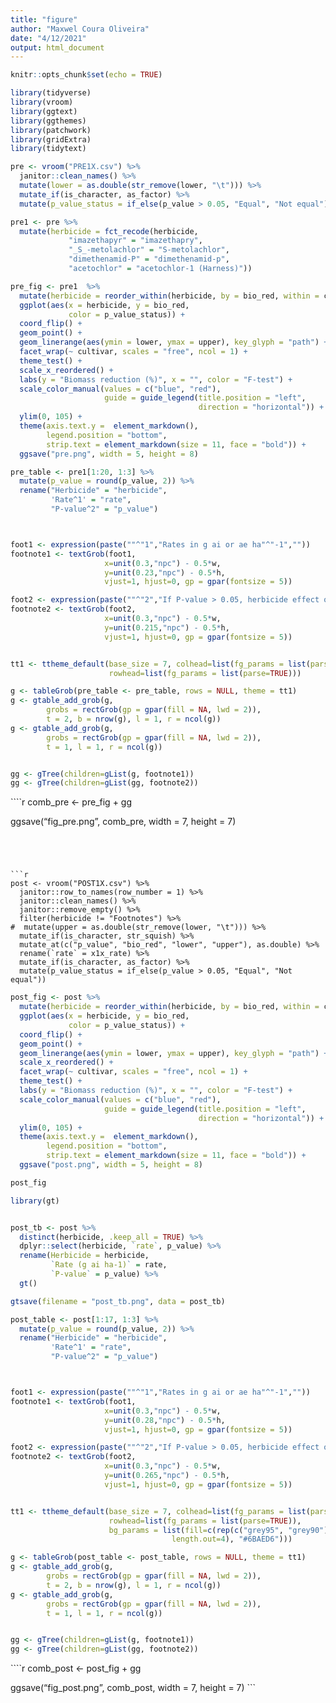 ```yaml
---
title: "figure"
author: "Maxwel Coura Oliveira"
date: "4/12/2021"
output: html_document
---
```


```r
knitr::opts_chunk$set(echo = TRUE)
```

```r
library(tidyverse)
library(vroom)
library(ggtext)
library(ggthemes)
library(patchwork)
library(gridExtra)
library(tidytext)
```

```r
pre <- vroom("PRE1X.csv") %>% 
  janitor::clean_names() %>% 
  mutate(lower = as.double(str_remove(lower, "\t"))) %>% 
  mutate_if(is_character, as_factor) %>% 
  mutate(p_value_status = if_else(p_value > 0.05, "Equal", "Not equal"))
```

```r
pre1 <- pre %>% 
  mutate(herbicide = fct_recode(herbicide,
             "imazethapyr" = "imazethapry",
             "_S_-metolachlor" = "S-metolachlor",
             "dimethenamid-P" = "dimethenamid-p",
             "acetochlor" = "acetochlor-1 (Harness)"))
```



```r
pre_fig <- pre1  %>% 
  mutate(herbicide = reorder_within(herbicide, by = bio_red, within = cultivar)) %>% 
  ggplot(aes(x = herbicide, y = bio_red, 
             color = p_value_status)) +
  coord_flip() +
  geom_point() +
  geom_linerange(aes(ymin = lower, ymax = upper), key_glyph = "path") +
  facet_wrap(~ cultivar, scales = "free", ncol = 1) +
  theme_test() +
  scale_x_reordered() +
  labs(y = "Biomass reduction (%)", x = "", color = "F-test") +
  scale_color_manual(values = c("blue", "red"),
                     guide = guide_legend(title.position = "left",
                                          direction = "horizontal")) +
  ylim(0, 105) +
  theme(axis.text.y =  element_markdown(),
        legend.position = "bottom",
        strip.text = element_markdown(size = 11, face = "bold")) +
  ggsave("pre.png", width = 5, height = 8)
```



```r
pre_table <- pre1[1:20, 1:3] %>% 
  mutate(p_value = round(p_value, 2)) %>% 
  rename("Herbicide" = "herbicide",
         'Rate^1' = "rate",
         "P-value^2" = "p_value")



foot1 <- expression(paste(""^"1","Rates in g ai or ae ha"^"-1",""))
footnote1 <- textGrob(foot1, 
                     x=unit(0.3,"npc") - 0.5*w,
                     y=unit(0.23,"npc") - 0.5*h, 
                     vjust=1, hjust=0, gp = gpar(fontsize = 5))

foot2 <- expression(paste(""^"2","If P-value > 0.05, herbicide effect on cultivars are equal"))
footnote2 <- textGrob(foot2, 
                     x=unit(0.3,"npc") - 0.5*w,
                     y=unit(0.215,"npc") - 0.5*h, 
                     vjust=1, hjust=0, gp = gpar(fontsize = 5))


tt1 <- ttheme_default(base_size = 7, colhead=list(fg_params = list(parse=TRUE)),
                      rowhead=list(fg_params = list(parse=TRUE)))

g <- tableGrob(pre_table <- pre_table, rows = NULL, theme = tt1)
g <- gtable_add_grob(g,
        grobs = rectGrob(gp = gpar(fill = NA, lwd = 2)),
        t = 2, b = nrow(g), l = 1, r = ncol(g))
g <- gtable_add_grob(g,
        grobs = rectGrob(gp = gpar(fill = NA, lwd = 2)),
        t = 1, l = 1, r = ncol(g))


gg <- gTree(children=gList(g, footnote1))
gg <- gTree(children=gList(gg, footnote2))
```




````r
comb_pre <- pre_fig  +  gg 


  ggsave("fig_pre.png", comb_pre, width = 7, height = 7)
```




```r
post <- vroom("POST1X.csv") %>% 
  janitor::row_to_names(row_number = 1) %>% 
  janitor::clean_names() %>% 
  janitor::remove_empty() %>% 
  filter(herbicide != "Footnotes") %>% 
#  mutate(upper = as.double(str_remove(lower, "\t"))) %>% 
  mutate_if(is_character, str_squish) %>% 
  mutate_at(c("p_value", "bio_red", "lower", "upper"), as.double) %>% 
  rename(`rate` = x1x_rate) %>% 
  mutate_if(is_character, as_factor) %>% 
  mutate(p_value_status = if_else(p_value > 0.05, "Equal", "Not equal")) 
```



```r
post_fig <- post %>% 
  mutate(herbicide = reorder_within(herbicide, by = bio_red, within = cultivar)) %>% 
  ggplot(aes(x = herbicide, y = bio_red, 
             color = p_value_status)) +
  coord_flip() +
  geom_point() +
  geom_linerange(aes(ymin = lower, ymax = upper), key_glyph = "path") +
  scale_x_reordered() +
  facet_wrap(~ cultivar, scales = "free", ncol = 1) +
  theme_test() +
  labs(y = "Biomass reduction (%)", x = "", color = "F-test") +
  scale_color_manual(values = c("blue", "red"),
                     guide = guide_legend(title.position = "left",
                                          direction = "horizontal")) +
  ylim(0, 105) +
  theme(axis.text.y =  element_markdown(),
        legend.position = "bottom",
        strip.text = element_markdown(size = 11, face = "bold")) +
  ggsave("post.png", width = 5, height = 8)

post_fig
```


```r
library(gt)


post_tb <- post %>% 
  distinct(herbicide, .keep_all = TRUE) %>% 
  dplyr::select(herbicide, `rate`, p_value) %>% 
  rename(Herbicide = herbicide,
         `Rate (g ai ha-1)` = rate,
         `P-value` = p_value) %>% 
  gt()

gtsave(filename = "post_tb.png", data = post_tb)
```


```r
post_table <- post[1:17, 1:3] %>% 
  mutate(p_value = round(p_value, 2)) %>% 
  rename("Herbicide" = "herbicide",
         'Rate^1' = "rate",
         "P-value^2" = "p_value")



foot1 <- expression(paste(""^"1","Rates in g ai or ae ha"^"-1",""))
footnote1 <- textGrob(foot1, 
                     x=unit(0.3,"npc") - 0.5*w,
                     y=unit(0.28,"npc") - 0.5*h, 
                     vjust=1, hjust=0, gp = gpar(fontsize = 5))

foot2 <- expression(paste(""^"2","If P-value > 0.05, herbicide effect on cultivars are equal"))
footnote2 <- textGrob(foot2, 
                     x=unit(0.3,"npc") - 0.5*w,
                     y=unit(0.265,"npc") - 0.5*h, 
                     vjust=1, hjust=0, gp = gpar(fontsize = 5))


tt1 <- ttheme_default(base_size = 7, colhead=list(fg_params = list(parse=TRUE)),
                      rowhead=list(fg_params = list(parse=TRUE)),
                      bg_params = list(fill=c(rep(c("grey95", "grey90"),
                                    length.out=4), "#6BAED6")))

g <- tableGrob(post_table <- post_table, rows = NULL, theme = tt1)
g <- gtable_add_grob(g,
        grobs = rectGrob(gp = gpar(fill = NA, lwd = 2)),
        t = 2, b = nrow(g), l = 1, r = ncol(g))
g <- gtable_add_grob(g,
        grobs = rectGrob(gp = gpar(fill = NA, lwd = 2)),
        t = 1, l = 1, r = ncol(g))


gg <- gTree(children=gList(g, footnote1))
gg <- gTree(children=gList(gg, footnote2))
```




````r
comb_post <- post_fig  +  gg 


  ggsave("fig_post.png", comb_post, width = 7, height = 7)
```






